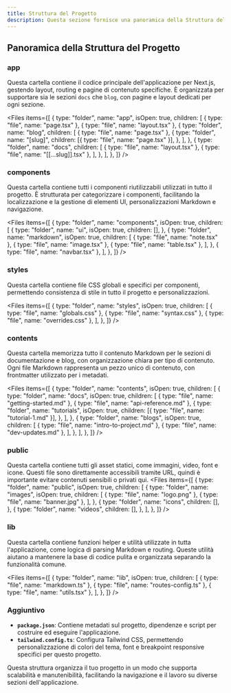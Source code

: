 ```yaml
---
title: Struttura del Progetto
description: Questa sezione fornisce una panoramica della Struttura del Progetto.
---
```


## Panoramica della Struttura del Progetto

### app

Questa cartella contiene il codice principale dell'applicazione per Next.js, gestendo layout, routing e pagine di contenuto specifiche. È organizzata per supportare sia le sezioni `docs` che `blog`, con pagine e layout dedicati per ogni sezione.

<Files
  items={[
    {
      type: "folder",
      name: "app",
      isOpen: true,
      children: [
        { type: "file", name: "page.tsx" },
        { type: "file", name: "layout.tsx" },
        {
          type: "folder",
          name: "blog",
          children: [
            { type: "file", name: "page.tsx" },
            {
              type: "folder",
              name: "[slug]",
              children: [{ type: "file", name: "page.tsx" }],
            },
          ],
        },
        {
          type: "folder",
          name: "docs",
          children: [
            { type: "file", name: "layout.tsx" },
            { type: "file", name: "[[...slug]].tsx" },
          ],
        },
      ],
    },
  ]}
/>

### components

Questa cartella contiene tutti i componenti riutilizzabili utilizzati in tutto il progetto. È strutturata per categorizzare i componenti, facilitando la localizzazione e la gestione di elementi UI, personalizzazioni Markdown e navigazione.

<Files
  items={[
    {
      type: "folder",
      name: "components",
      isOpen: true,
      children: [
        {
          type: "folder",
          name: "ui",
          isOpen: true,
          children: [],
        },
        {
          type: "folder",
          name: "markdown",
          isOpen: true,
          children: [
            { type: "file", name: "note.tsx" },
            { type: "file", name: "image.tsx" },
            { type: "file", name: "table.tsx" },
          ],
        },
        { type: "file", name: "navbar.tsx" },
      ],
    },
  ]}
/>


### styles

Questa cartella contiene file CSS globali e specifici per componenti, permettendo consistenza di stile in tutto il progetto e personalizzazioni.

<Files
  items={[
    {
      type: "folder",
      name: "styles",
      isOpen: true,
      children: [
        { type: "file", name: "globals.css" },
        { type: "file", name: "syntax.css" },
        { type: "file", name: "overrides.css" },
      ],
    },
  ]}
/>


### contents

Questa cartella memorizza tutto il contenuto Markdown per le sezioni di documentazione e blog, con organizzazione chiara per tipo di contenuto. Ogni file Markdown rappresenta un pezzo unico di contenuto, con frontmatter utilizzato per i metadati.

<Files
  items={[
    {
      type: "folder",
      name: "contents",
      isOpen: true,
      children: [
        {
          type: "folder",
          name: "docs",
          isOpen: true,
          children: [
            { type: "file", name: "getting-started.md" },
            { type: "file", name: "api-reference.md" },
            {
              type: "folder",
              name: "tutorials",
              isOpen: true,
              children: [{ type: "file", name: "tutorial-1.md" }],
            },
          ],
        },
        {
          type: "folder",
          name: "blogs",
          isOpen: true,
          children: [
            { type: "file", name: "intro-to-project.md" },
            { type: "file", name: "dev-updates.md" },
          ],
        },
      ],
    },
  ]}
/>


### public

Questa cartella contiene tutti gli asset statici, come immagini, video, font e icone. Questi file sono direttamente accessibili tramite URL, quindi è importante evitare contenuti sensibili o privati qui.
<Files
  items={[
    {
      type: "folder",
      name: "public",
      isOpen: true,
      children: [
        {
          type: "folder",
          name: "images",
          isOpen: true,
          children: [
            { type: "file", name: "logo.png" },
            { type: "file", name: "banner.jpg" },
          ],
        },
        {
          type: "folder",
          name: "icons",
          children: [],
        },
        {
          type: "folder",
          name: "videos",
          children: [],
        },
      ],
    },
  ]}
/>


### lib

Questa cartella contiene funzioni helper e utilità utilizzate in tutta l'applicazione, come logica di parsing Markdown e routing. Queste utilità aiutano a mantenere la base di codice pulita e organizzata separando la funzionalità comune.

<Files
  items={[
    {
      type: "folder",
      name: "lib",
      isOpen: true,
      children: [
        { type: "file", name: "markdown.ts" },
        { type: "file", name: "routes-config.ts" },
        { type: "file", name: "utils.tsx" },
      ],
    },
  ]}
/>

### Aggiuntivo

- **`package.json`**: Contiene metadati sul progetto, dipendenze e script per costruire ed eseguire l'applicazione.
- **`tailwind.config.ts`**: Configura Tailwind CSS, permettendo personalizzazione di colori del tema, font e breakpoint responsive specifici per questo progetto.

Questa struttura organizza il tuo progetto in un modo che supporta scalabilità e manutenibilità, facilitando la navigazione e il lavoro su diverse sezioni dell'applicazione.
